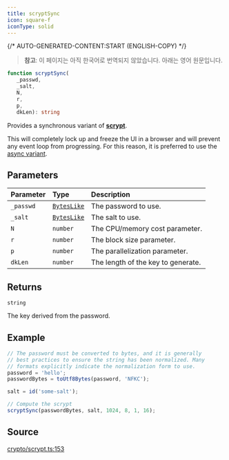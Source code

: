 ```yaml
---
title: scryptSync
icon: square-f
iconType: solid
---
```


{/* AUTO-GENERATED-CONTENT:START (ENGLISH-COPY) */}

> **참고**: 이 페이지는 아직 한국어로 번역되지 않았습니다. 아래는 영어 원문입니다.

```ts
function scryptSync(
   _passwd, 
   _salt, 
   N, 
   r, 
   p, 
   dkLen): string
```

Provides a synchronous variant of [**scrypt**](/ko/sdk/content/functions/scrypt).

This will completely lock up and freeze the UI in a browser and will prevent any event loop from progressing. For
this reason, it is preferred to use the [async variant](scrypt).

## Parameters

| Parameter | Type | Description |
| :------ | :------ | :------ |
| `_passwd` | [`BytesLike`](/ko/sdk/content/type-aliases/BytesLike) | The password to use. |
| `_salt` | [`BytesLike`](/ko/sdk/content/type-aliases/BytesLike) | The salt to use. |
| `N` | `number` | The CPU/memory cost parameter. |
| `r` | `number` | The block size parameter. |
| `p` | `number` | The parallelization parameter. |
| `dkLen` | `number` | The length of the key to generate. |

## Returns

`string`

The key derived from the password.

## Example

```ts
// The password must be converted to bytes, and it is generally
// best practices to ensure the string has been normalized. Many
// formats explicitly indicate the normalization form to use.
password = 'hello';
passwordBytes = toUtf8Bytes(password, 'NFKC');

salt = id('some-salt');

// Compute the scrypt
scryptSync(passwordBytes, salt, 1024, 8, 1, 16);
```

## Source

[crypto/scrypt.ts:153](https://github.com/dominant-strategies/quais.js/blob/c1c12d43f9d34c6baad2b0542bd6d0acd6fefcbf/src/crypto/scrypt.ts#L153)

